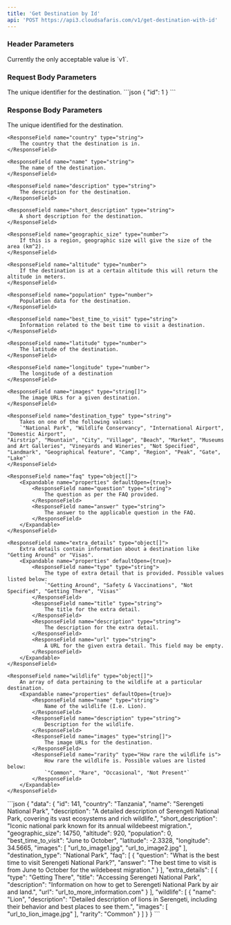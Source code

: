 ```yaml
---
title: 'Get Destination by Id'
api: 'POST https://api3.cloudsafaris.com/v1/get-destination-with-id'
---
```


### Header Parameters
<ParamField header="CloudSafaris-API-Version" type="string" default="v1">
  Currently the only acceptable value is `v1`.
</ParamField>

### Request Body Parameters

<ParamField body="id" type="number">
  The unique identifier for the destination.
</ParamField>

<RequestExample>
  ```json
  {
    "id": 1
  }
```
</RequestExample>

### Response Body Parameters

<ResponseField name="data" type="object">
<Expandable name="properties" defaultOpen={true}>
    <ResponseField name="id" type="number">
        The unique identified for the destination.
    </ResponseField>

    <ResponseField name="country" type="string">
        The country that the destination is in.
    </ResponseField>

    <ResponseField name="name" type="string">
        The name of the destination.
    </ResponseField>

    <ResponseField name="description" type="string">
        The description for the destination.
    </ResponseField>

    <ResponseField name="short_description" type="string">
        A short description for the destination.
    </ResponseField>

    <ResponseField name="geographic_size" type="number">
        If this is a region, geographic size will give the size of the area (km^2).
    </ResponseField>

    <ResponseField name="altitude" type="number">
        If the destination is at a certain altitude this will return the altitude in meters.
    </ResponseField>

    <ResponseField name="population" type="number">
        Population data for the destination.
    </ResponseField>

    <ResponseField name="best_time_to_visit" type="string">
        Information related to the best time to visit a destination.
    </ResponseField>

    <ResponseField name="latitude" type="number">
        The latitude of the destination.    
    </ResponseField>

    <ResponseField name="longitude" type="number">
        The longitude of a destination
    </ResponseField>

    <ResponseField name="images" type="string[]">
        The image URLs for a given destination.
    </ResponseField>

    <ResponseField name="destination_type" type="string">
        Takes on one of the following values:
        `"National Park", "Wildlife Conservancy", "International Airport", "Domestic Airport",
    "Airstrip", "Mountain", "City", "Village", "Beach", "Market", "Museums and Art Galleries", "Vineyards and Wineries", "Not Specified", 
    "Landmark", "Geographical feature", "Camp", "Region", "Peak", "Gate", "Lake"`    
    </ResponseField>

    <ResponseField name="faq" type="object[]">
        <Expandable name="properties" defaultOpen={true}>
            <ResponseField name="question" type="string">
                The question as per the FAQ provided.
            </ResponseField>
            <ResponseField name="answer" type="string">
                The answer to the applicable question in the FAQ.
            </ResponseField>
        </Expandable>    
    </ResponseField>

    <ResponseField name="extra_details" type="object[]">
        Extra details contain information about a destination like "Getting Around" or "Visas".
        <Expandable name="properties" defaultOpen={true}>
            <ResponseField name="type" type="string">
                The type of extra detail that is provided. Possible values listed below:
                `"Getting Around", "Safety & Vaccinations", "Not Specified", "Getting There", "Visas"`
            </ResponseField>
            <ResponseField name="title" type="string">
                The title for the extra detail.
            </ResponseField>
            <ResponseField name="description" type="string">
                The description for the extra detail.
            </ResponseField>
            <ResponseField name="url" type="string">
                A URL for the given extra detail. This field may be empty.
            </ResponseField>
        </Expandable>
    </ResponseField>

    <ResponseField name="wildlife" type="object[]">
        An array of data pertaining to the wildlife at a particular destination.
        <Expandable name="properties" defaultOpen={true}>
            <ResponseField name="name" type="string">
                Name of the wildlife (I.e. Lion).
            </ResponseField>
            <ResponseField name="description" type="string">
                Description for the wildlife.
            </ResponseField>
            <ResponseField name="images" type="string[]">
                The image URLs for the destination.
            </ResponseField>
            <ResponseField name="rarity" type="How rare the wildlife is">
                How rare the wildlife is. Possible values are listed below:
                `"Common", "Rare", "Occasional", "Not Present"`
            </ResponseField>
        </Expandable>
    </ResponseField>

</Expandable>
</ResponseField>

<ResponseExample>
```json
{
    "data": {
            "id": 141,
            "country": "Tanzania",
            "name": "Serengeti National Park",
            "description": "A detailed description of Serengeti National Park, covering its vast ecosystems and rich wildlife.",
            "short_description": "Iconic national park known for its annual wildebeest migration.",
            "geographic_size": 14750,
            "altitude": 920,
            "population": 0,
            "best_time_to_visit": "June to October",
            "latitude": -2.3328,
            "longitude": 34.5665,
            "images": [
                "url_to_image1.jpg",
                "url_to_image2.jpg"
            ],
            "destination_type": "National Park",
            "faq": [
                {
                "question": "What is the best time to visit Serengeti National Park?",
                "answer": "The best time to visit is from June to October for the wildebeest migration."
                }
            ],
            "extra_details": [
                {
                "type": "Getting There",
                "title": "Accessing Serengeti National Park",
                "description": "Information on how to get to Serengeti National Park by air and land.",
                "url": "url_to_more_information.com"
                }
            ],
            "wildlife": [
                {
                "name": "Lion",
                "description": "Detailed description of lions in Serengeti, including their behavior and best places to see them.",
                "images": [
                    "url_to_lion_image.jpg"
                ],
                "rarity": "Common"
                }
            ]
    }
}
```
</ResponseExample>
